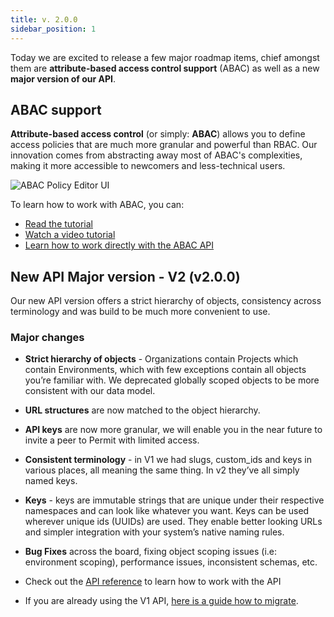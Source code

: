 ```yaml
---
title: v. 2.0.0
sidebar_position: 1
---
```


Today we are excited to release a few major roadmap items, chief amongst them are **attribute-based access control support** (ABAC) as well as a new **major version of our API**.

## ABAC support

**Attribute-based access control** (or simply: **ABAC**) allows you to define access policies that are much more granular and powerful than RBAC.
Our innovation comes from abstracting away most of ABAC's complexities, making it more accessible to newcomers and less-technical users.

![ABAC Policy Editor UI](/img/abac/Press.png)

To learn how to work with ABAC, you can:

- [Read the tutorial](/how-to/build-policies/abac/overview)
- [Watch a video tutorial](https://youtu.be/QCsWlsjEE5A)
- [Learn how to work directly with the ABAC API](/api/working-with-abac/overview)

## New API Major version - V2 (v2.0.0)

Our new API version offers a strict hierarchy of objects, consistency across terminology and was build to be much more convenient to use.

### Major changes

- **Strict hierarchy of objects** - Organizations contain Projects which contain Environments, which with few exceptions contain all objects you’re familiar with.
  We deprecated globally scoped objects to be more consistent with our data model.
- **URL structures** are now matched to the object hierarchy.
- **API keys** are now more granular, we will enable you in the near future to invite a peer to Permit with limited access.
- **Consistent terminology** - in V1 we had slugs, custom_ids and keys in various places, all meaning the same thing. In v2 they’ve all simply named keys.
- **Keys** - keys are immutable strings that are unique under their respective namespaces
  and can look like whatever you want. Keys can be used wherever unique ids (UUIDs) are used.
  They enable better looking URLs and simpler integration with your system’s native naming rules.
- **Bug Fixes** across the board, fixing object scoping issues (i.e: environment scoping), performance issues, inconsistent schemas, etc.

- Check out the [API reference](https://api.permit.io/v2/redoc) to learn how to work with the API
- If you are already using the V1 API, [here is a guide how to migrate](/api/v2-migration-guide).
